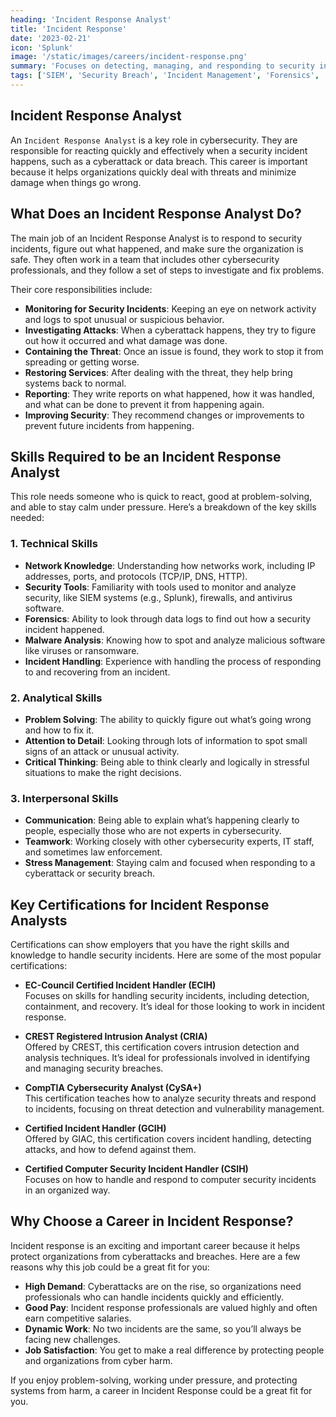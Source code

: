 ```yaml
---
heading: 'Incident Response Analyst'
title: 'Incident Response'
date: '2023-02-21'
icon: 'Splunk'
image: '/static/images/careers/incident-response.png'
summary: 'Focuses on detecting, managing, and responding to security incidents in an organization.'
tags: ['SIEM', 'Security Breach', 'Incident Management', 'Forensics', 'Threat Detection']
---
```


## Incident Response Analyst

An `Incident Response Analyst` is a key role in cybersecurity. They are responsible for reacting quickly and effectively when a security incident happens, such as a cyberattack or data breach. This career is important because it helps organizations quickly deal with threats and minimize damage when things go wrong.

## What Does an Incident Response Analyst Do?

The main job of an Incident Response Analyst is to respond to security incidents, figure out what happened, and make sure the organization is safe. They often work in a team that includes other cybersecurity professionals, and they follow a set of steps to investigate and fix problems.

Their core responsibilities include:

- **Monitoring for Security Incidents**: Keeping an eye on network activity and logs to spot unusual or suspicious behavior.
- **Investigating Attacks**: When a cyberattack happens, they try to figure out how it occurred and what damage was done.
- **Containing the Threat**: Once an issue is found, they work to stop it from spreading or getting worse.
- **Restoring Services**: After dealing with the threat, they help bring systems back to normal.
- **Reporting**: They write reports on what happened, how it was handled, and what can be done to prevent it from happening again.
- **Improving Security**: They recommend changes or improvements to prevent future incidents from happening.

## Skills Required to be an Incident Response Analyst

This role needs someone who is quick to react, good at problem-solving, and able to stay calm under pressure. Here’s a breakdown of the key skills needed:

### 1. Technical Skills

- **Network Knowledge**: Understanding how networks work, including IP addresses, ports, and protocols (TCP/IP, DNS, HTTP).
- **Security Tools**: Familiarity with tools used to monitor and analyze security, like SIEM systems (e.g., Splunk), firewalls, and antivirus software.
- **Forensics**: Ability to look through data logs to find out how a security incident happened.
- **Malware Analysis**: Knowing how to spot and analyze malicious software like viruses or ransomware.
- **Incident Handling**: Experience with handling the process of responding to and recovering from an incident.

### 2. Analytical Skills

- **Problem Solving**: The ability to quickly figure out what’s going wrong and how to fix it.
- **Attention to Detail**: Looking through lots of information to spot small signs of an attack or unusual activity.
- **Critical Thinking**: Being able to think clearly and logically in stressful situations to make the right decisions.

### 3. Interpersonal Skills

- **Communication**: Being able to explain what’s happening clearly to people, especially those who are not experts in cybersecurity.
- **Teamwork**: Working closely with other cybersecurity experts, IT staff, and sometimes law enforcement.
- **Stress Management**: Staying calm and focused when responding to a cyberattack or security breach.

## Key Certifications for Incident Response Analysts

Certifications can show employers that you have the right skills and knowledge to handle security incidents. Here are some of the most popular certifications:

- **EC-Council Certified Incident Handler (ECIH)**  
  Focuses on skills for handling security incidents, including detection, containment, and recovery. It’s ideal for those looking to work in incident response.

- **CREST Registered Intrusion Analyst (CRIA)**  
  Offered by CREST, this certification covers intrusion detection and analysis techniques. It’s ideal for professionals involved in identifying and managing security breaches.

- **CompTIA Cybersecurity Analyst (CySA+)**  
  This certification teaches how to analyze security threats and respond to incidents, focusing on threat detection and vulnerability management.

- **Certified Incident Handler (GCIH)**  
  Offered by GIAC, this certification covers incident handling, detecting attacks, and how to defend against them.

- **Certified Computer Security Incident Handler (CSIH)**  
  Focuses on how to handle and respond to computer security incidents in an organized way.

## Why Choose a Career in Incident Response?

Incident response is an exciting and important career because it helps protect organizations from cyberattacks and breaches. Here are a few reasons why this job could be a great fit for you:

- **High Demand**: Cyberattacks are on the rise, so organizations need professionals who can handle incidents quickly and efficiently.
- **Good Pay**: Incident response professionals are valued highly and often earn competitive salaries.
- **Dynamic Work**: No two incidents are the same, so you’ll always be facing new challenges.
- **Job Satisfaction**: You get to make a real difference by protecting people and organizations from cyber harm.

If you enjoy problem-solving, working under pressure, and protecting systems from harm, a career in Incident Response could be a great fit for you.
